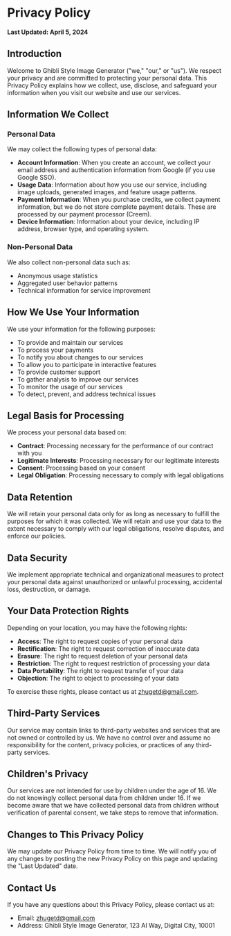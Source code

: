# Privacy Policy

**Last Updated: April 5, 2024**

## Introduction

Welcome to Ghibli Style Image Generator ("we," "our," or "us"). We respect your privacy and are committed to protecting your personal data. This Privacy Policy explains how we collect, use, disclose, and safeguard your information when you visit our website and use our services.

## Information We Collect

### Personal Data

We may collect the following types of personal data:

- **Account Information**: When you create an account, we collect your email address and authentication information from Google (if you use Google SSO).
- **Usage Data**: Information about how you use our service, including image uploads, generated images, and feature usage patterns.
- **Payment Information**: When you purchase credits, we collect payment information, but we do not store complete payment details. These are processed by our payment processor (Creem).
- **Device Information**: Information about your device, including IP address, browser type, and operating system.

### Non-Personal Data

We also collect non-personal data such as:
- Anonymous usage statistics
- Aggregated user behavior patterns
- Technical information for service improvement

## How We Use Your Information

We use your information for the following purposes:

- To provide and maintain our services
- To process your payments
- To notify you about changes to our services
- To allow you to participate in interactive features
- To provide customer support
- To gather analysis to improve our services
- To monitor the usage of our services
- To detect, prevent, and address technical issues

## Legal Basis for Processing

We process your personal data based on:

- **Contract**: Processing necessary for the performance of our contract with you
- **Legitimate Interests**: Processing necessary for our legitimate interests
- **Consent**: Processing based on your consent
- **Legal Obligation**: Processing necessary to comply with legal obligations

## Data Retention

We will retain your personal data only for as long as necessary to fulfill the purposes for which it was collected. We will retain and use your data to the extent necessary to comply with our legal obligations, resolve disputes, and enforce our policies.

## Data Security

We implement appropriate technical and organizational measures to protect your personal data against unauthorized or unlawful processing, accidental loss, destruction, or damage.

## Your Data Protection Rights

Depending on your location, you may have the following rights:

- **Access**: The right to request copies of your personal data
- **Rectification**: The right to request correction of inaccurate data
- **Erasure**: The right to request deletion of your personal data
- **Restriction**: The right to request restriction of processing your data
- **Data Portability**: The right to request transfer of your data
- **Objection**: The right to object to processing of your data

To exercise these rights, please contact us at [zhugetd@gmail.com](mailto:zhugetd@gmail.com).

## Third-Party Services

Our service may contain links to third-party websites and services that are not owned or controlled by us. We have no control over and assume no responsibility for the content, privacy policies, or practices of any third-party services.

## Children's Privacy

Our services are not intended for use by children under the age of 16. We do not knowingly collect personal data from children under 16. If we become aware that we have collected personal data from children without verification of parental consent, we take steps to remove that information.

## Changes to This Privacy Policy

We may update our Privacy Policy from time to time. We will notify you of any changes by posting the new Privacy Policy on this page and updating the "Last Updated" date.

## Contact Us

If you have any questions about this Privacy Policy, please contact us at:
- Email: [zhugetd@gmail.com](mailto:zhugetd@gmail.com)
- Address: Ghibli Style Image Generator, 123 AI Way, Digital City, 10001 